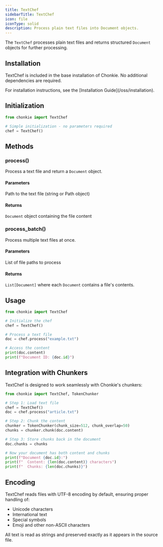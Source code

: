 ```yaml
---
title: TextChef
sidebarTitle: TextChef
icon: file
iconType: solid
description: Process plain text files into Document objects.
---
```


The `TextChef` processes plain text files and returns structured `Document` objects for further processing.

## Installation

TextChef is included in the base installation of Chonkie. No additional dependencies are required.

<Info>
  For installation instructions, see the [Installation
  Guide](/oss/installation).
</Info>

## Initialization

```python
from chonkie import TextChef

# Simple initialization - no parameters required
chef = TextChef()
```

## Methods

### process()

Process a text file and return a `Document` object.

#### Parameters

<ParamField path="path" type="Union[str, Path]" required>
  Path to the text file (string or Path object)
</ParamField>

#### Returns

`Document` object containing the file content

### process_batch()

Process multiple text files at once.

#### Parameters

<ParamField path="paths" type="List[Union[str, Path]]" required>
  List of file paths to process
</ParamField>

#### Returns

`List[Document]` where each `Document` contains a file's contents.

## Usage

```python
from chonkie import TextChef

# Initialize the chef
chef = TextChef()

# Process a text file
doc = chef.process("example.txt")

# Access the content
print(doc.content)
print(f"Document ID: {doc.id}")
```

## Integration with Chunkers

TextChef is designed to work seamlessly with Chonkie's chunkers:

```python
from chonkie import TextChef, TokenChunker

# Step 1: Load text file
chef = TextChef()
doc = chef.process("article.txt")

# Step 2: Chunk the content
chunker = TokenChunker(chunk_size=512, chunk_overlap=50)
chunks = chunker.chunk(doc.content)

# Step 3: Store chunks back in the document
doc.chunks = chunks

# Now your document has both content and chunks
print(f"Document {doc.id}:")
print(f"  Content: {len(doc.content)} characters")
print(f"  Chunks: {len(doc.chunks)}")
```

## Encoding

TextChef reads files with UTF-8 encoding by default, ensuring proper handling of:

- Unicode characters
- International text
- Special symbols
- Emoji and other non-ASCII characters

All text is read as strings and preserved exactly as it appears in the source file.
